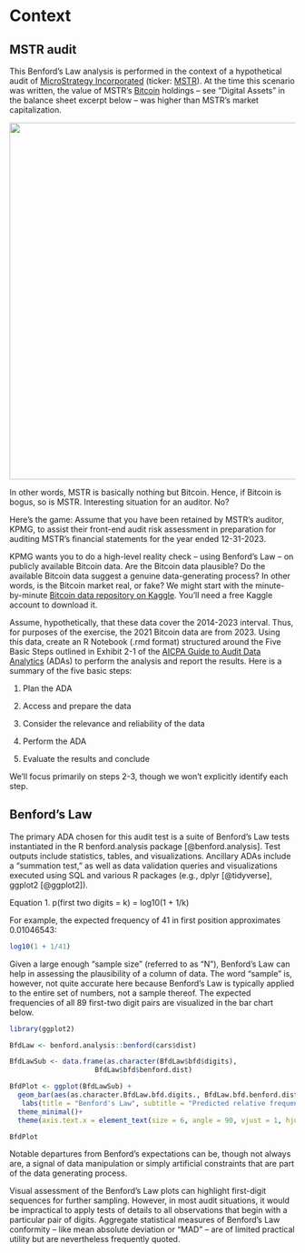 # Context

## MSTR audit

This Benford's Law analysis is performed in the context of a hypothetical audit of [MicroStrategy Incorporated](https://www.microstrategy.com/) (ticker: [MSTR](https://finance.yahoo.com/quote/MSTR?.tsrc=fin-srch)). At the time this scenario was written, the value of MSTR's [Bitcoin](https://finance.yahoo.com/quote/BTC-USD) holdings – see "Digital Assets" in the balance sheet excerpt below – was higher than MSTR's market capitalization.

![](images/clipboard-1240177691.png){width="628"}

In other words, MSTR is basically nothing but Bitcoin. Hence, if Bitcoin is bogus, so is MSTR. Interesting situation for an auditor. No?

Here's the game: Assume that you have been retained by MSTR's auditor, KPMG, to assist their front-end audit risk assessment in preparation for auditing MSTR's financial statements for the year ended 12-31-2023.

KPMG wants you to do a high-level reality check -- using Benford's Law -- on publicly available Bitcoin data. Are the Bitcoin data plausible? Do the available Bitcoin data suggest a genuine data-generating process? In other words, is the Bitcoin market real, or fake? We might start with the minute-by-minute [Bitcoin data repository on Kaggle](https://www.kaggle.com/datasets/mczielinski/bitcoin-historical-data/data). You'll need a free Kaggle account to download it.

Assume, hypothetically, that these data cover the 2014-2023 interval. Thus, for purposes of the exercise, the 2021 Bitcoin data are from 2023. Using this data, create an R Notebook (.rmd format) structured around the Five Basic Steps outlined in Exhibit 2-1 of the [AICPA Guide to Audit Data Analytics](https://www.aicpa-cima.com/cpe-learning/publication/guide-to-audit-data-analytics) (ADAs) to perform the analysis and report the results. Here is a summary of the five basic steps:

1.  Plan the ADA

2.  Access and prepare the data

3.  Consider the relevance and reliability of the data

4.  Perform the ADA

5.  Evaluate the results and conclude

We'll focus primarily on steps 2-3, though we won't explicitly identify each step.

## Benford's Law

The primary ADA chosen for this audit test is a suite of Benford's Law tests instantiated in the R benford.analysis package [@benford.analysis]. Test outputs include statistics, tables, and visualizations. Ancillary ADAs include a "summation test," as well as data validation queries and visualizations executed using SQL and various R packages (e.g., dplyr [@tidyverse], ggplot2 [@ggplot2]).

Equation 1. p(first two digits = k) = log10(1 + 1/k)

For example, the expected frequency of 41 in first position approximates 0.01046543:

```r
log10(1 + 1/41)
```

Given a large enough "sample size" (referred to as "N"), Benford's Law can help in assessing the plausibility of a column of data. The word "sample" is, however, not quite accurate here because Benford's Law is typically applied to the entire set of numbers, not a sample thereof. The expected frequencies of all 89 first-two digit pairs are visualized in the bar chart below.

```r
library(ggplot2)

BfdLaw <- benford.analysis::benford(cars$dist)

BfdLawSub <- data.frame(as.character(BfdLaw$bfd$digits),
                     BfdLaw$bfd$benford.dist)

BfdPlot <- ggplot(BfdLawSub) +   
  geom_bar(aes(as.character.BfdLaw.bfd.digits., BfdLaw.bfd.benford.dist), stat = "identity", fill = "#00CED1", alpha = 0.5) + #https://www.rapidtables.com/web/color/RGB_Color.html
   labs(title = "Benford's Law", subtitle = "Predicted relative frequencies of first-digits pairs", y = "Predicted Relative Frequency", x = "First two digits") +
  theme_minimal()+   
  theme(axis.text.x = element_text(size = 6, angle = 90, vjust = 1, hjust = 1.5))

BfdPlot

```

Notable departures from Benford's expectations can be, though not always are, a signal of data manipulation or simply artificial constraints that are part of the data generating process.

Visual assessment of the Benford's Law plots can highlight first-digit sequences for further sampling. However, in most audit situations, it would be impractical to apply tests of details to all observations that begin with a particular pair of digits. Aggregate statistical measures of Benford's Law conformity – like mean absolute deviation or "MAD" – are of limited practical utility but are nevertheless frequently quoted.
